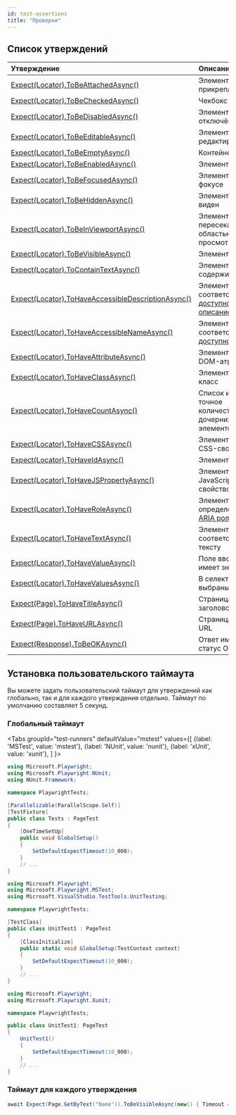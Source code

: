 ```yaml
---
id: test-assertions
title: "Проверки"
---
```


## Список утверждений

| Утверждение | Описание |
| :- | :- |
| [Expect(Locator).ToBeAttachedAsync()](/api/class-locatorassertions.mdx#locator-assertions-to-be-attached) | Элемент прикреплён |
| [Expect(Locator).ToBeCheckedAsync()](/api/class-locatorassertions.mdx#locator-assertions-to-be-checked) | Чекбокс отмечен |
| [Expect(Locator).ToBeDisabledAsync()](/api/class-locatorassertions.mdx#locator-assertions-to-be-disabled) | Элемент отключён |
| [Expect(Locator).ToBeEditableAsync()](/api/class-locatorassertions.mdx#locator-assertions-to-be-editable) | Элемент редактируемый |
| [Expect(Locator).ToBeEmptyAsync()](/api/class-locatorassertions.mdx#locator-assertions-to-be-empty) | Контейнер пуст |
| [Expect(Locator).ToBeEnabledAsync()](/api/class-locatorassertions.mdx#locator-assertions-to-be-enabled) | Элемент включён |
| [Expect(Locator).ToBeFocusedAsync()](/api/class-locatorassertions.mdx#locator-assertions-to-be-focused) | Элемент в фокусе |
| [Expect(Locator).ToBeHiddenAsync()](/api/class-locatorassertions.mdx#locator-assertions-to-be-hidden) | Элемент не виден |
| [Expect(Locator).ToBeInViewportAsync()](/api/class-locatorassertions.mdx#locator-assertions-to-be-in-viewport) | Элемент пересекается с областью просмотра |
| [Expect(Locator).ToBeVisibleAsync()](/api/class-locatorassertions.mdx#locator-assertions-to-be-visible) | Элемент виден |
| [Expect(Locator).ToContainTextAsync()](/api/class-locatorassertions.mdx#locator-assertions-to-contain-text) | Элемент содержит текст |
| [Expect(Locator).ToHaveAccessibleDescriptionAsync()](/api/class-locatorassertions.mdx#locator-assertions-to-have-accessible-description) | Элемент имеет соответствующее [доступное описание](https://w3c.github.io/accname/#dfn-accessible-description) |
| [Expect(Locator).ToHaveAccessibleNameAsync()](/api/class-locatorassertions.mdx#locator-assertions-to-have-accessible-name) | Элемент имеет соответствующее [доступное имя](https://w3c.github.io/accname/#dfn-accessible-name) |
| [Expect(Locator).ToHaveAttributeAsync()](/api/class-locatorassertions.mdx#locator-assertions-to-have-attribute) | Элемент имеет DOM-атрибут |
| [Expect(Locator).ToHaveClassAsync()](/api/class-locatorassertions.mdx#locator-assertions-to-have-class) | Элемент имеет класс |
| [Expect(Locator).ToHaveCountAsync()](/api/class-locatorassertions.mdx#locator-assertions-to-have-count) | Список имеет точное количество дочерних элементов |
| [Expect(Locator).ToHaveCSSAsync()](/api/class-locatorassertions.mdx#locator-assertions-to-have-css) | Элемент имеет CSS-свойство |
| [Expect(Locator).ToHaveIdAsync()](/api/class-locatorassertions.mdx#locator-assertions-to-have-id) | Элемент имеет ID |
| [Expect(Locator).ToHaveJSPropertyAsync()](/api/class-locatorassertions.mdx#locator-assertions-to-have-js-property) | Элемент имеет JavaScript-свойство |
| [Expect(Locator).ToHaveRoleAsync()](/api/class-locatorassertions.mdx#locator-assertions-to-have-role) | Элемент имеет определённую [ARIA роль](https://www.w3.org/TR/wai-aria-1.2/#roles) |
| [Expect(Locator).ToHaveTextAsync()](/api/class-locatorassertions.mdx#locator-assertions-to-have-text) | Элемент соответствует тексту |
| [Expect(Locator).ToHaveValueAsync()](/api/class-locatorassertions.mdx#locator-assertions-to-have-value) | Поле ввода имеет значение |
| [Expect(Locator).ToHaveValuesAsync()](/api/class-locatorassertions.mdx#locator-assertions-to-have-values) | В селекте выбраны опции |
| [Expect(Page).ToHaveTitleAsync()](/api/class-pageassertions.mdx#page-assertions-to-have-title) | Страница имеет заголовок |
| [Expect(Page).ToHaveURLAsync()](/api/class-pageassertions.mdx#page-assertions-to-have-url) | Страница имеет URL |
| [Expect(Response).ToBeOKAsync()](/api/class-apiresponseassertions.mdx#api-response-assertions-to-be-ok) | Ответ имеет статус OK |

## Установка пользовательского таймаута

Вы можете задать пользовательский таймаут для утверждений как глобально, так и для каждого утверждения отдельно. Таймаут по умолчанию составляет 5 секунд.

### Глобальный таймаут

<Tabs groupId="test-runners" defaultValue="mstest" values={[ {label: 'MSTest', value: 'mstest'}, {label: 'NUnit', value: 'nunit'}, {label: 'xUnit', value: 'xunit'}, ] }>

<TabItem value="nunit">

```csharp title="UnitTest1.cs"
using Microsoft.Playwright;
using Microsoft.Playwright.NUnit;
using NUnit.Framework;

namespace PlaywrightTests;

[Parallelizable(ParallelScope.Self)]
[TestFixture]
public class Tests : PageTest
{
    [OneTimeSetUp]
    public void GlobalSetup()
    {
        SetDefaultExpectTimeout(10_000);
    }
    // ...
}
```

</TabItem>

<TabItem value="mstest">

```csharp title="UnitTest1.cs"
using Microsoft.Playwright;
using Microsoft.Playwright.MSTest;
using Microsoft.VisualStudio.TestTools.UnitTesting;

namespace PlaywrightTests;

[TestClass]
public class UnitTest1 : PageTest
{
    [ClassInitialize]
    public static void GlobalSetup(TestContext context)
    {
        SetDefaultExpectTimeout(10_000);
    }
    // ...
}
```

</TabItem>

<TabItem value="xunit">

```csharp title="UnitTest1.cs"
using Microsoft.Playwright;
using Microsoft.Playwright.Xunit;

namespace PlaywrightTests;

public class UnitTest1: PageTest
{
    UnitTest1()
    {
        SetDefaultExpectTimeout(10_000);
    }
    // ...
}
```

</TabItem>

</Tabs>

### Таймаут для каждого утверждения

```csharp title="UnitTest1.cs"
await Expect(Page.GetByText("Name")).ToBeVisibleAsync(new() { Timeout = 10_000 });
```


[Accessibility]: /api/class-accessibility.mdx "Accessibility"
[APIRequest]: /api/class-apirequest.mdx "APIRequest"
[APIRequestContext]: /api/class-apirequestcontext.mdx "APIRequestContext"
[APIResponse]: /api/class-apiresponse.mdx "APIResponse"
[APIResponseAssertions]: /api/class-apiresponseassertions.mdx "APIResponseAssertions"
[Browser]: /api/class-browser.mdx "Browser"
[BrowserContext]: /api/class-browsercontext.mdx "BrowserContext"
[BrowserType]: /api/class-browsertype.mdx "BrowserType"
[CDPSession]: /api/class-cdpsession.mdx "CDPSession"
[CDPSessionEvent]: /api/class-cdpsessionevent.mdx "CDPSessionEvent"
[Clock]: /api/class-clock.mdx "Clock"
[ConsoleMessage]: /api/class-consolemessage.mdx "ConsoleMessage"
[Dialog]: /api/class-dialog.mdx "Dialog"
[Download]: /api/class-download.mdx "Download"
[ElementHandle]: /api/class-elementhandle.mdx "ElementHandle"
[FileChooser]: /api/class-filechooser.mdx "FileChooser"
[FormData]: /api/class-formdata.mdx "FormData"
[Frame]: /api/class-frame.mdx "Frame"
[FrameLocator]: /api/class-framelocator.mdx "FrameLocator"
[JSHandle]: /api/class-jshandle.mdx "JSHandle"
[Keyboard]: /api/class-keyboard.mdx "Keyboard"
[Locator]: /api/class-locator.mdx "Locator"
[LocatorAssertions]: /api/class-locatorassertions.mdx "LocatorAssertions"
[Mouse]: /api/class-mouse.mdx "Mouse"
[Page]: /api/class-page.mdx "Page"
[PageAssertions]: /api/class-pageassertions.mdx "PageAssertions"
[Playwright]: /api/class-playwright.mdx "Playwright"
[PlaywrightAssertions]: /api/class-playwrightassertions.mdx "PlaywrightAssertions"
[Request]: /api/class-request.mdx "Request"
[Response]: /api/class-response.mdx "Response"
[Route]: /api/class-route.mdx "Route"
[Selectors]: /api/class-selectors.mdx "Selectors"
[TimeoutError]: /api/class-timeouterror.mdx "TimeoutError"
[Touchscreen]: /api/class-touchscreen.mdx "Touchscreen"
[Tracing]: /api/class-tracing.mdx "Tracing"
[Video]: /api/class-video.mdx "Video"
[WebError]: /api/class-weberror.mdx "WebError"
[WebSocket]: /api/class-websocket.mdx "WebSocket"
[WebSocketFrame]: /api/class-websocketframe.mdx "WebSocketFrame"
[WebSocketRoute]: /api/class-websocketroute.mdx "WebSocketRoute"
[Worker]: /api/class-worker.mdx "Worker"
[Element]: https://developer.mozilla.org/en-US/docs/Web/API/element "Element"
[EvaluationArgument]: /evaluating.mdx#evaluation-argument "EvaluationArgument"
[Promise]: https://developer.mozilla.org/en-US/docs/Web/JavaScript/Reference/Global_Objects/Promise "Promise"
[iterator]: https://developer.mozilla.org/en-US/docs/Web/JavaScript/Reference/Iteration_protocols "Iterator"
[origin]: https://developer.mozilla.org/en-US/docs/Glossary/Origin "Origin"
[selector]: https://developer.mozilla.org/en-US/docs/Web/CSS/CSS_Selectors "selector"
[Serializable]: https://developer.mozilla.org/en-US/docs/Web/JavaScript/Reference/Global_Objects/JSON/stringify#Description "Serializable"
[UIEvent.detail]: https://developer.mozilla.org/en-US/docs/Web/API/UIEvent/detail "UIEvent.detail"
[UnixTime]: https://en.wikipedia.org/wiki/Unix_time "Unix Time"
[xpath]: https://developer.mozilla.org/en-US/docs/Web/XPath "xpath"

[bool]: https://docs.microsoft.com/en-us/dotnet/api/system.boolean "bool"
[Date]: https://learn.microsoft.com/en-us/dotnet/api/system.datetime "DateTime"
[double]: https://docs.microsoft.com/en-us/dotnet/api/system.double "double"
[byte]: https://docs.microsoft.com/en-us/dotnet/api/system.byte "byte"
[int]: https://docs.microsoft.com/en-us/dotnet/api/system.int32 "int"
[long]: https://docs.microsoft.com/en-us/dotnet/api/system.int64 "long"
[void]: https://docs.microsoft.com/en-us/dotnet/csharp/language-reference/builtin-types/void "void"
[string]: https://docs.microsoft.com/en-us/dotnet/api/system.string "string"
[URL]: https://nodejs.org/api/url.html "URL"
[Regex]: https://docs.microsoft.com/en-us/dotnet/api/system.text.regularexpressions.regex "Regex"

[Action]: https://docs.microsoft.com/en-us/dotnet/api/system.action-1 "Action"
[Func]: https://docs.microsoft.com/en-us/dotnet/api/system.func-2 "Func"
[IEnumerable]: https://docs.microsoft.com/en-us/dotnet/api/system.collections.ienumerable "IEnumerable"
[IDictionary]: https://docs.microsoft.com/en-us/dotnet/api/system.collections.idictionary "IDictionary"
[Task]: https://docs.microsoft.com/en-us/dotnet/api/system.threading.tasks.task?view=net-5.0 "Task"
[IReadOnlyDictionary]: https://docs.microsoft.com/en-us/dotnet/api/system.collections.generic.ireadonlydictionary-2 "IReadOnlyDictionary"
[JsonElement]: https://docs.microsoft.com/en-us/dotnet/api/system.text.json.jsonelement "JsonElement"

[all available image tags]: https://mcr.microsoft.com/en-us/product/playwright/dotnet/about "all available image tags"
[Microsoft Artifact Registry]: https://mcr.microsoft.com/en-us/product/playwright/dotnet/about "Microsoft Artifact Registry"
[Dockerfile.noble]: https://github.com/microsoft/playwright-dotnet/blob/main/utils/docker/Dockerfile.noble "Dockerfile.noble"
